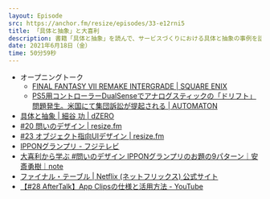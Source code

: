 ```yaml
---
layout: Episode
src: https://anchor.fm/resize/episodes/33-e12rni5
title: 「具体と抽象」と大喜利
description: 書籍「具体と抽象」を読んで、サービスづくりにおける具体と抽象の事例を話しつつ、「大喜利」とのみえない関係性について話しました。
date: 2021年6月18日（金）
time: 50分59秒
---
```


- オープニングトーク
    - [FINAL FANTASY VII REMAKE INTERGRADE | SQUARE ENIX](https://www.jp.square-enix.com/ffviir_ig/)
    - [PS5用コントローラーDualSenseでアナログスティックの「ドリフト」問題発生。米国にて集団訴訟が提起される | AUTOMATON](https://automaton-media.com/articles/newsjp/20210216-152141/)
- [具体と抽象 | 細谷 功 | dZERO](https://shop.dze.ro/books/52)
- [#20 問いのデザイン | resize.fm](https://resize.fm/ep/20-the-design-of-questions)
- [#23 オブジェクト指向UIデザイン | resize.fm](https://resize.fm/ep/23-object-oriented-user-interface-design)
- [IPPONグランプリ - フジテレビ](https://www.fujitv.co.jp/ippon/)
- [大喜利から学ぶ #問いのデザイン IPPONグランプリのお題の9パターン｜安斎勇樹｜note](https://note.com/yuki_anzai/n/n1384db3cc64e)
- [ファイナル・テーブル | Netflix (ネットフリックス) 公式サイト](https://www.netflix.com/jp/title/80201866)
- [【#28 AfterTalk】App Clipsの仕様と活用方法 - YouTube](https://youtu.be/eQ0D0NuMjBM)
